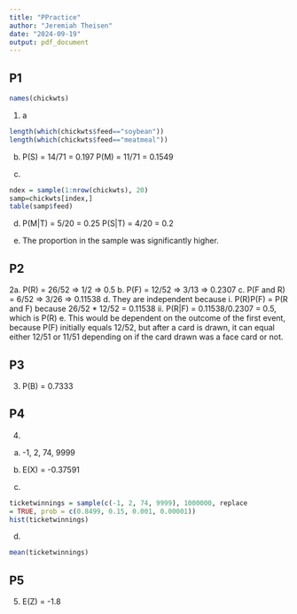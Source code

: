 ```yaml
---
title: "PPractice"
author: "Jeremiah Theisen"
date: "2024-09-19"
output: pdf_document
---
```


## P1 

```r
names(chickwts)
``` 
1. a
```r
length(which(chickwts$feed=="soybean"))
length(which(chickwts$feed=="meatmeal"))

``` 
b. P(S) = 14/71 = 0.197
P(M) = 11/71 = 0.1549

c. 
```r
ndex = sample(1:nrow(chickwts), 20)
samp=chickwts[index,]
table(samp$feed)
``` 
d. P(M|T) = 5/20 = 0.25
P(S|T) = 4/20 = 0.2

e. The proportion in the sample was significantly higher. 

## P2 
2a. P(R) = 26/52 => 1/2 => 0.5 
b. P(F) = 12/52 => 3/13 => 0.2307 
c. P(F and R) = 6/52 => 3/26 => 0.11538 
d. They are independent because 
  i. P(R)P(F) = P(R and F) because 26/52 * 12/52 = 0.11538 
  ii. P(R|F) = 0.11538/0.2307 = 0.5, which is P(R) 
e. This would be dependent on the outcome of the first event, because P(F) initially equals 12/52, but after a card is drawn, it can equal either 12/51 or 11/51 depending on if the card drawn was a face card or not. 

## P3 
3. P(B) = 0.7333 

## P4 
4.
a. -1, 2, 74, 9999

b. E(X) = -0.37591 
c. 
```r
ticketwinnings = sample(c(-1, 2, 74, 9999), 1000000, replace
= TRUE, prob = c(0.8499, 0.15, 0.001, 0.00001))
hist(ticketwinnings)
``` 
d. 
```r
mean(ticketwinnings)
```
## P5 
5. E(Z) = -1.8
